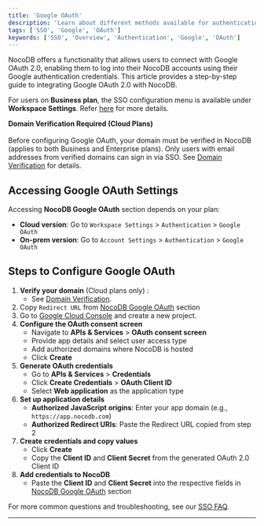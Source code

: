 ```yaml
---
title: 'Google OAuth'
description: 'Learn about different methods available for authentication with NocoDB.'
tags: ['SSO', 'Google', 'OAuth']
keywords: ['SSO', 'Overview', 'Authentication', 'Google', 'OAuth']
---
```


NocoDB offers a functionality that allows users to connect with Google OAuth 2.0, enabling them to log into their NocoDB accounts using their Google authentication credentials. This article provides a step-by-step guide to integrating Google OAuth 2.0 with NocoDB.

<Callout type="info">For users on **Business plan**, the SSO configuration menu is available under **Workspace Settings**.
    Refer [here](/docs/product-docs/account-settings/authentication#business-plan) for more details.</Callout>

<Callout type="warning"> **Domain Verification Required (Cloud Plans)**\
    \
    Before configuring Google OAuth, your domain must be verified in NocoDB (applies to both Business and Enterprise plans).
    Only users with email addresses from verified domains can sign in via SSO.
    See [Domain Verification](/docs/product-docs/account-settings/authentication#domain-verification-required-for-cloud-plans) for details. </Callout>


## Accessing Google OAuth Settings
Accessing **NocoDB Google OAuth** section depends on your plan:
- **Cloud version**: Go to `Workspace Settings` > `Authentication` > `Google OAuth`
- **On-prem version**: Go to `Account Settings` > `Authentication` > `Google OAuth`


## Steps to Configure Google OAuth
1. **Verify your domain** (Cloud plans only) :
    - See [Domain Verification](/docs/product-docs/account-settings/authentication#domain-verification).
2. Copy `Redirect URL` from [NocoDB Google OAuth](#accessing-google-oauth-settings) section
3. Go to [Google Cloud Console](https://console.cloud.google.com/) and create a new project.
4. **Configure the OAuth consent screen**
    * Navigate to **APIs & Services** > **OAuth consent screen**
    * Provide app details and select user access type
    * Add authorized domains where NocoDB is hosted
    * Click **Create**
5. **Generate OAuth credentials**
    - Go to **APIs & Services** > **Credentials**
    - Click **Create Credentials** > **OAuth Client ID**
    - Select **Web application** as the application type
6. **Set up application details**
    * **Authorized JavaScript origins**: Enter your app domain (e.g., `https://app.nocodb.com`)
    * **Authorized Redirect URIs**: Paste the Redirect URL copied from step 2
7. **Create credentials and copy values**
    * Click **Create**
    * Copy the **Client ID** and **Client Secret** from the generated OAuth 2.0 Client ID
8. **Add credentials to NocoDB**
    - Paste the **Client ID** and **Client Secret** into the respective fields in [NocoDB Google OAuth](#accessing-google-oauth-settings) section

<Callout type="info">For more common questions and troubleshooting, see our [SSO FAQ](/docs/product-docs/account-settings/authentication/FAQs).</Callout>

---